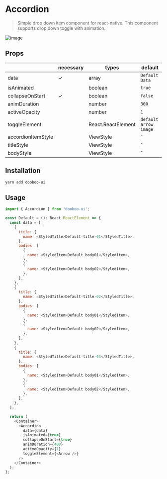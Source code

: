 
<Meta title="Components/Accordion" />

# Accordion

> Simple drop down item component for react-native. This component supports drop down toggle with animation.<br/>

![image](https://user-images.githubusercontent.com/58724686/87262058-81ae4400-c4f3-11ea-8c56-216c101ef218.gif)

## Props

|                    | necessary | types              | default               |
| ------------------ | --------- | ------------------ | --------------------- |
| data               | ✓         | array              | `Default Data`        |
| isAnimated         |           | boolean            | `true`                |
| collapseOnStart    | ✓         | boolean            | `false`               |
| animDuration       |           | number             | `300`                 |
| activeOpacity      |           | number             | `1`                   |
| toggleElement      |           | React.ReactElement | `default arrow image` |
| accordionItemStyle |           | ViewStyle          | ``                    |
| titleStyle         |           | ViewStyle          | ``                    |
| bodyStyle          |           | ViewStyle          | ``                    |

## Installation

```sh
yarn add dooboo-ui
```

## Usage

```javascript
import { Accordion } from 'dooboo-ui';

const Default = (): React.ReactElement => {
  const data = [
    {
      title: {
        name: <StyledTitle>Default-title-01</StyledTitle>,
      },
      bodies: [
        {
          name: <StyledItem>Default body01</StyledItem>,
        },
        {
          name: <StyledItem>Default body02</StyledItem>,
        },
      ],
    },
    {
      title: {
        name: <StyledTitle>Default-title-02</StyledTitle>,
      },
      bodies: [
        {
          name: <StyledItem>Default body01</StyledItem>,
        },
        {
          name: <StyledItem>Default body02</StyledItem>,
        },
      ],
    },
    {
      title: {
        name: <StyledTitle>Default-title-03</StyledTitle>,
      },
      bodies: [
        {
          name: <StyledItem>Default body01</StyledItem>,
        },
        {
          name: <StyledItem>Default body02</StyledItem>,
        },
      ],
    },
  ];

  return (
    <Container>
      <Accordion
        data={data}
        isAnimated={true}
        collapseOnStart={true}
        animDuration={400}
        activeOpacity={1}
        toggleElement={<Arrow />}
      />
    </Container>
  );
};
```

<Canvas withSource="none">
  <Default />
</Canvas>
